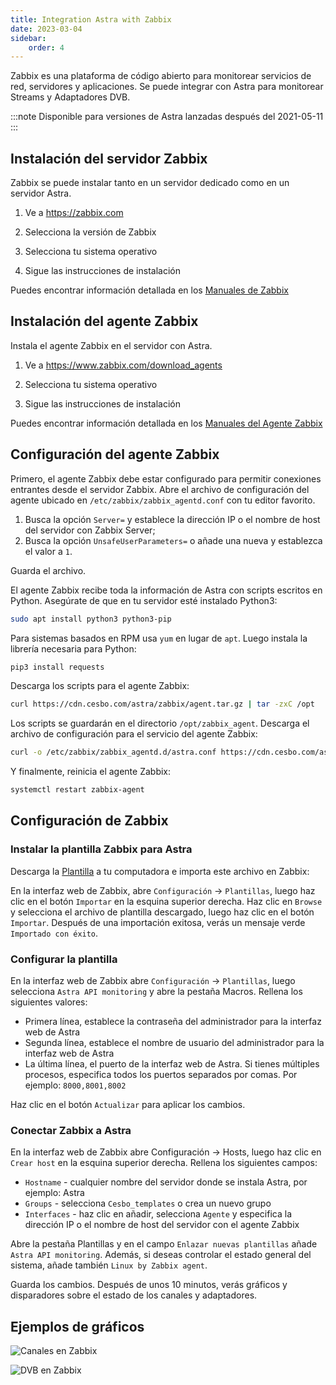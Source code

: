 ```yaml
---
title: Integration Astra with Zabbix
date: 2023-03-04
sidebar:
    order: 4
---
```



Zabbix es una plataforma de código abierto para monitorear servicios de red, servidores y aplicaciones. Se puede integrar con Astra para monitorear Streams y Adaptadores DVB.

:::note
Disponible para versiones de Astra lanzadas después del 2021-05-11
:::

## Instalación del servidor Zabbix

Zabbix se puede instalar tanto en un servidor dedicado como en un servidor Astra.

<Steps>

1. Ve a https://zabbix.com

1. Selecciona la versión de Zabbix

1. Selecciona tu sistema operativo

1. Sigue las instrucciones de instalación

</Steps>

Puedes encontrar información detallada en los [Manuales de Zabbix](https://www.zabbix.com/manuals)

## Instalación del agente Zabbix

Instala el agente Zabbix en el servidor con Astra.

<Steps>

1. Ve a https://www.zabbix.com/download_agents

1. Selecciona tu sistema operativo

1. Sigue las instrucciones de instalación

</Steps>

Puedes encontrar información detallada en los [Manuales del Agente Zabbix](https://www.zabbix.com/documentation/current/manual/concepts/agent)

## Configuración del agente Zabbix

Primero, el agente Zabbix debe estar configurado para permitir conexiones entrantes desde el servidor Zabbix. Abre el archivo de configuración del agente ubicado en `/etc/zabbix/zabbix_agentd.conf` con tu editor favorito.

1. Busca la opción `Server=` y establece la dirección IP o el nombre de host del servidor con Zabbix Server;
1. Busca la opción `UnsafeUserParameters=` o añade una nueva y establezca el valor a `1`.

Guarda el archivo.

El agente Zabbix recibe toda la información de Astra con scripts escritos en Python. Asegúrate de que en tu servidor esté instalado Python3:

```sh
sudo apt install python3 python3-pip
```

Para sistemas basados en RPM usa `yum` en lugar de `apt`. Luego instala la librería necesaria para Python:

```sh
pip3 install requests
```

Descarga los scripts para el agente Zabbix:

```sh
curl https://cdn.cesbo.com/astra/zabbix/agent.tar.gz | tar -zxC /opt
```

Los scripts se guardarán en el directorio `/opt/zabbix_agent`. Descarga el archivo de configuración para el servicio del agente Zabbix:

```sh
curl -o /etc/zabbix/zabbix_agentd.d/astra.conf https://cdn.cesbo.com/astra/zabbix/astra.conf
```

Y finalmente, reinicia el agente Zabbix:

```sh
systemctl restart zabbix-agent
```

## Configuración de Zabbix

### Instalar la plantilla Zabbix para Astra

Descarga la [Plantilla](https://cdn.cesbo.com/astra/zabbix/zbx_astra.xml) a tu computadora e importa este archivo en Zabbix:

En la interfaz web de Zabbix, abre `Configuración` → `Plantillas`, luego haz clic en el botón `Importar` en la esquina superior derecha. Haz clic en `Browse` y selecciona el archivo de plantilla descargado, luego haz clic en el botón `Importar`. Después de una importación exitosa, verás un mensaje verde `Importado con éxito`.

### Configurar la plantilla

En la interfaz web de Zabbix abre `Configuración` → `Plantillas`, luego selecciona `Astra API monitoring` y abre la pestaña Macros. Rellena los siguientes valores:

- Primera línea, establece la contraseña del administrador para la interfaz web de Astra
- Segunda línea, establece el nombre de usuario del administrador para la interfaz web de Astra
- La última línea, el puerto de la interfaz web de Astra. Si tienes múltiples procesos, especifica todos los puertos separados por comas. Por ejemplo: `8000,8001,8002`

Haz clic en el botón `Actualizar` para aplicar los cambios.

### Conectar Zabbix a Astra

En la interfaz web de Zabbix abre Configuración → Hosts, luego haz clic en `Crear host` en la esquina superior derecha. Rellena los siguientes campos:

- `Hostname` - cualquier nombre del servidor donde se instala Astra, por ejemplo: Astra
- `Groups` - selecciona `Cesbo_templates` o crea un nuevo grupo
- `Interfaces` - haz clic en añadir, selecciona `Agente` y especifica la dirección IP o el nombre de host del servidor con el agente Zabbix

Abre la pestaña Plantillas y en el campo `Enlazar nuevas plantillas` añade `Astra API monitoring`. Además, si deseas controlar el estado general del sistema, añade también `Linux by Zabbix agent`.

Guarda los cambios. Después de unos 10 minutos, verás gráficos y disparadores sobre el estado de los canales y adaptadores.

## Ejemplos de gráficos

![Canales en Zabbix](https://cdn.cesbo.com/help/astra/monitoring/export/zabbix/zabbix-channel.png)

![DVB en Zabbix](https://cdn.cesbo.com/help/astra/monitoring/export/zabbix/zabbix-dvb.png)
